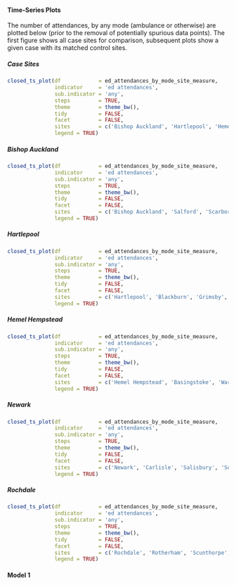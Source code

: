 #### Time-Series Plots

The number of attendances, by any mode (ambulance or otherwise) are plotted below (prior to the removal of potentially spurious data points).  The first figure shows all case sites for comparison, subsequent plots show a given case with its matched control sites.

##### Case Sites
```r
closed_ts_plot(df            = ed_attendances_by_mode_site_measure,
               indicator     = 'ed attendances',
               sub.indicator = 'any',
               steps         = TRUE,
               theme         = theme_bw(),
               tidy          = FALSE,
               facet         = FALSE,
               sites         = c('Bishop Auckland', 'Hartlepool', 'Hemel Hempstead', 'Newark', 'Rochdale'),
               legend = TRUE)
```

##### Bishop Auckland

```r
closed_ts_plot(df            = ed_attendances_by_mode_site_measure,
               indicator     = 'ed attendances',
               sub.indicator = 'any',
               steps         = TRUE,
               theme         = theme_bw(),
               tidy          = FALSE,
               facet         = FALSE,
               sites         = c('Bishop Auckland', 'Salford', 'Scarborough', 'Whitehaven'),
               legend = TRUE)
```

##### Hartlepool

```r
closed_ts_plot(df            = ed_attendances_by_mode_site_measure,
               indicator     = 'ed attendances',
               sub.indicator = 'any',
               steps         = TRUE,
               theme         = theme_bw(),
               tidy          = FALSE,
               facet         = FALSE,
               sites         = c('Hartlepool', 'Blackburn', 'Grimsby', 'Wigan'),
               legend = TRUE)
```

##### Hemel Hempstead

```r
closed_ts_plot(df            = ed_attendances_by_mode_site_measure,
               indicator     = 'ed attendances',
               sub.indicator = 'any',
               steps         = TRUE,
               theme         = theme_bw(),
               tidy          = FALSE,
               facet         = FALSE,
               sites         = c('Hemel Hempstead', 'Basingstoke', 'Warwick', 'Yeovil'),
               legend = TRUE)
```

##### Newark

```r
closed_ts_plot(df            = ed_attendances_by_mode_site_measure,
               indicator     = 'ed attendances',
               sub.indicator = 'any',
               steps         = TRUE,
               theme         = theme_bw(),
               tidy          = FALSE,
               facet         = FALSE,
               sites         = c('Newark', 'Carlisle', 'Salisbury', 'Southport'),
               legend = TRUE)
```

##### Rochdale

```r
closed_ts_plot(df            = ed_attendances_by_mode_site_measure,
               indicator     = 'ed attendances',
               sub.indicator = 'any',
               steps         = TRUE,
               theme         = theme_bw(),
               tidy          = FALSE,
               facet         = FALSE,
               sites         = c('Rochdale', 'Rotherham', 'Scunthorpe', 'Wansbeck'),
               legend = TRUE)
```

#### Model 1
